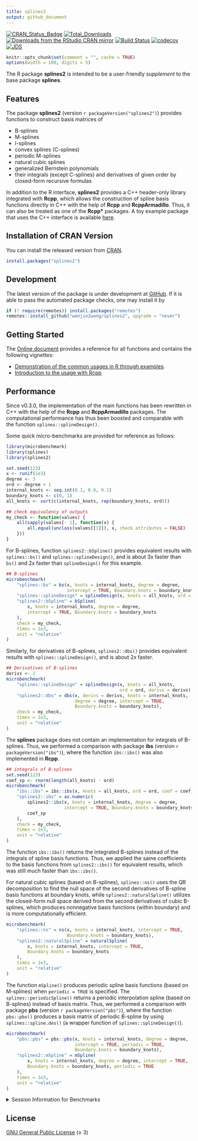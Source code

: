 ```yaml
---
title: splines2
output: github_document
---
```


[![CRAN_Status_Badge][r-pkg-badge]][cran-url]
[![Total_Downloads][cranlog-total]][cran-url]
[![Downloads from the RStudio CRAN mirror][cranlog-badge]][cran-url]
[![Build Status][gha-icon]][gha-url]
[![codecov][codecov-main]][codecov]
[![JDS][jds-badge]](https://doi.org/10.6339/21-JDS1020)


```r
knitr::opts_chunk$set(comment = "", cache = TRUE)
options(width = 100, digits = 5)
```

The R package **splines2** is intended to be a user-friendly *supplement* to the
base package **splines**.

## Features

The package **splines2** (version `r packageVersion("splines2")`) provides
functions to construct basis matrices of

- B-splines
- M-splines
- I-splines
- convex splines (C-splines)
- periodic M-splines
- natural cubic splines
- generalized Bernstein polynomials
- their integrals (except C-splines) and derivatives of given order by
  closed-form recursive formulas

In addition to the R interface, **splines2** provides a C++ header-only library
integrated with **Rcpp**, which allows the construction of spline basis
functions directly in C++ with the help of **Rcpp** and **RcppArmadillo**.
Thus, it can also be treated as one of the **Rcpp\*** packages.  A toy example
package that uses the C++ interface is available [here][example-pkg].


## Installation of CRAN Version

You can install the released version from [CRAN][cran-url].

```R
install.packages("splines2")
```

## Development

The latest version of the package is under development at [GitHub][github-url].
If it is able to pass the automated package checks, one may install it by

```R
if (! require(remotes)) install.packages("remotes")
remotes::install_github("wenjie2wang/splines2", upgrade = "never")
```

## Getting Started

The [Online document][pkgdown-url] provides a reference for all functions and
contains the following vignettes:

- [Demonstration of the common usages in R through examples][pkg-demo].
- [Introduction to the usage with Rcpp][pkg-wi-rcpp]

## Performance

Since v0.3.0, the implementation of the main functions has been rewritten in C++
with the help of the **Rcpp** and **RcppArmadillo** packages. The computational
performance has thus been boosted and comparable with the function
`splines::splineDesign()`.

Some quick micro-benchmarks are provided for reference as follows:

```r
library(microbenchmark)
library(splines)
library(splines2)

set.seed(123)
x <- runif(1e3)
degree <- 3
ord <- degree + 1
internal_knots <- seq.int(0.1, 0.9, 0.1)
boundary_knots <- c(0, 1)
all_knots <- sort(c(internal_knots, rep(boundary_knots, ord)))

## check equivalency of outputs
my_check <- function(values) {
    all(sapply(values[- 1], function(x) {
        all.equal(unclass(values[[1]]), x, check.attributes = FALSE)
    }))
}
```

For B-splines, function `splines2::bSpline()` provides equivalent results with
`splines::bs()` and `splines::splineDesign()`, and is about 3x faster than
`bs()` and 2x faster than `splineDesign()` for this example.

```r
## B-splines
microbenchmark(
    "splines::bs" = bs(x, knots = internal_knots, degree = degree,
                       intercept = TRUE, Boundary.knots = boundary_knots),
    "splines::splineDesign" = splineDesign(x, knots = all_knots, ord = ord),
    "splines2::bSpline" = bSpline(
        x, knots = internal_knots, degree = degree,
        intercept = TRUE, Boundary.knots = boundary_knots
    ),
    check = my_check,
    times = 1e3,
    unit = "relative"
)
```

Similarly, for derivatives of B-splines, `splines2::dbs()` provides equivalent
results with `splines::splineDesign()`, and is about 2x faster.

```r
## Derivatives of B-splines
derivs <- 2
microbenchmark(
    "splines::splineDesign" = splineDesign(x, knots = all_knots,
                                           ord = ord, derivs = derivs),
    "splines2::dbs" = dbs(x, derivs = derivs, knots = internal_knots,
                          degree = degree, intercept = TRUE,
                          Boundary.knots = boundary_knots),
    check = my_check,
    times = 1e3,
    unit = "relative"
)
```

The **splines** package does not contain an implementation for integrals of
B-splines.  Thus, we performed a comparison with package **ibs** (version `r
packageVersion("ibs")`), where the function `ibs::ibs()` was also implemented in
**Rcpp**.

```r
## integrals of B-splines
set.seed(123)
coef_sp <- rnorm(length(all_knots) - ord)
microbenchmark(
    "ibs::ibs" = ibs::ibs(x, knots = all_knots, ord = ord, coef = coef_sp),
    "splines2::ibs" = as.numeric(
        splines2::ibs(x, knots = internal_knots, degree = degree,
                      intercept = TRUE, Boundary.knots = boundary_knots) %*%
        coef_sp
    ),
    check = my_check,
    times = 1e3,
    unit = "relative"
)
```

The function `ibs::ibs()` returns the integrated B-splines instead of the
integrals of spline basis functions.  Thus, we applied the same coefficients to
the basis functions from `splines2::ibs()` for equivalent results, which was
still much faster than `ibs::ibs()`.


For natural cubic splines (based on B-splines), `splines::ns()` uses the QR
decomposition to find the null space of the second derivatives of B-spline basis
functions at boundary knots, while `splines2::naturalSpline()` utilizes the
closed-form null space derived from the second derivatives of cubic B-splines,
which produces nonnegative basis functions (within boundary) and is more
computationally efficient.

```r
microbenchmark(
    "splines::ns" = ns(x, knots = internal_knots, intercept = TRUE,
                       Boundary.knots = boundary_knots),
    "splines2::naturalSpline" = naturalSpline(
        x, knots = internal_knots, intercept = TRUE,
        Boundary.knots = boundary_knots
    ),
    times = 1e3,
    unit = "relative"
)
```

The function `mSpline()` produces periodic spline basis functions (based on
M-splines) when `periodic = TRUE` is specified.  The `splines::periodicSpline()`
returns a periodic interpolation spline (based on B-splines) instead of basis
matrix.  Thus, we performed a comparison with package **pbs** (version `r
packageVersion("pbs")`), where the function `pbs::pbs()` produces a basis matrix
of periodic B-spline by using `splines::spline.des()` (a wrapper function of
`splines::splineDesign()`).

```r
microbenchmark(
    "pbs::pbs" = pbs::pbs(x, knots = internal_knots, degree = degree,
                          intercept = TRUE, periodic = TRUE,
                          Boundary.knots = boundary_knots),
    "splines2::mSpline" = mSpline(
        x, knots = internal_knots, degree = degree, intercept = TRUE,
        Boundary.knots = boundary_knots, periodic = TRUE
    ),
    times = 1e3,
    unit = "relative"
)
```

<details><summary>Session Information for Benchmarks</summary>
```r
sessionInfo()
```
</details>


## License

[GNU General Public License][gpl] (≥ 3)

[r-pkg-badge]: https://www.r-pkg.org/badges/version/splines2
[cranlog-badge]: https://cranlogs.r-pkg.org/badges/splines2
[cranlog-total]: https://cranlogs.r-pkg.org/badges/grand-total/splines2
[cran-url]: https://CRAN.R-project.org/package=splines2
[gha-icon]: https://github.com/wenjie2wang/splines2/workflows/R-CMD-check/badge.svg
[gha-url]: https://github.com/wenjie2wang/splines2/actions
[github-url]: https://github.com/wenjie2wang/splines2
[pkgdown-url]: https://wwenjie.org/splines2
[example-pkg]: https://github.com/wenjie2wang/example-pkg-Rcpp-splines2
[pkg-demo]: https://wwenjie.org/splines2/articles/splines2-intro
[pkg-wi-rcpp]: https://wwenjie.org/splines2/articles/splines2-wi-rcpp
[codecov]: https://codecov.io/gh/wenjie2wang/splines2
[codecov-main]: https://codecov.io/gh/wenjie2wang/splines2/branch/main/graph/badge.svg
[jds-badge]: https://img.shields.io/badge/JDS-10.6339%2F21--JDS1020-brightgreen
[gpl]: https://www.gnu.org/licenses/

